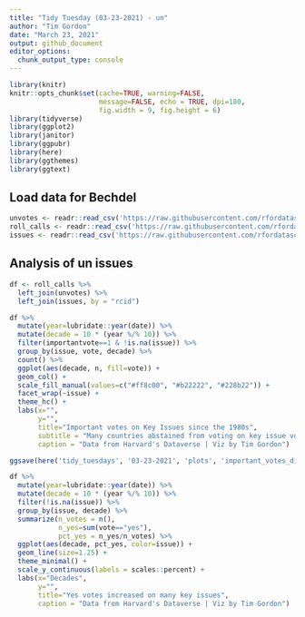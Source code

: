```yaml
---
title: "Tidy Tuesday (03-23-2021) - un"
author: "Tim Gordon"
date: "March 23, 2021"
output: github_document
editor_options:
  chunk_output_type: console
---
```


```r
library(knitr)
knitr::opts_chunk$set(cache=TRUE, warning=FALSE,
                      message=FALSE, echo = TRUE, dpi=180,
                      fig.width = 9, fig.height = 6)
library(tidyverse)
library(ggplot2)
library(janitor)
library(ggpubr)
library(here)
library(ggthemes)
library(ggtext)
```

## Load data for Bechdel

```r
unvotes <- readr::read_csv('https://raw.githubusercontent.com/rfordatascience/tidytuesday/master/data/2021/2021-03-23/unvotes.csv')
roll_calls <- readr::read_csv('https://raw.githubusercontent.com/rfordatascience/tidytuesday/master/data/2021/2021-03-23/roll_calls.csv')
issues <- readr::read_csv('https://raw.githubusercontent.com/rfordatascience/tidytuesday/master/data/2021/2021-03-23/issues.csv')
```

## Analysis of un issues

```r
df <- roll_calls %>%
  left_join(unvotes) %>%
  left_join(issues, by = "rcid") 

```


```r
df %>%
  mutate(year=lubridate::year(date)) %>%
  mutate(decade = 10 * (year %/% 10)) %>%
  filter(importantvote==1 & !is.na(issue)) %>%
  group_by(issue, vote, decade) %>%
  count() %>% 
  ggplot(aes(decade, n, fill=vote)) +
  geom_col() +
  scale_fill_manual(values=c("#ff8c00", "#b22222", "#228b22")) +
  facet_wrap(~issue) +
  theme_hc() +
  labs(x="",
       y="",
       title="Important votes on Key Issues since the 1980s",
       subtitle = "Many countries abstained from voting on key issue votes like Human Rights and the Palestine conflict",
       caption = "Data from Harvard's Dataverse | Viz by Tim Gordon")

ggsave(here('tidy_tuesdays', '03-23-2021', 'plots', 'important_votes_distribution.jpeg'), width = 20, height=20, units="cm")
```

```r
df %>%
  mutate(year=lubridate::year(date)) %>%
  mutate(decade = 10 * (year %/% 10)) %>%
  filter(!is.na(issue)) %>%
  group_by(issue, decade) %>%
  summarize(n_votes = n(),
            n_yes=sum(vote=="yes"),
            pct_yes = n_yes/n_votes) %>%
  ggplot(aes(decade, pct_yes, color=issue)) +
  geom_line(size=1.25) + 
  theme_minimal() +
  scale_y_continuous(labels = scales::percent) +
  labs(x="Decades",
       y="",
       title="Yes votes increased on many key issues",
       caption = "Data from Harvard's Dataverse | Viz by Tim Gordon")
```


